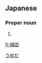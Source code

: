 ==Japanese==
{{ja-kanjitab|梅|田}}

===Proper noun===
{{ja-pos|proper|うめだ}}

# {{surname|lang=ja}}

[[Category:Japanese surnames|うめだ]]

[[fr:梅田]]